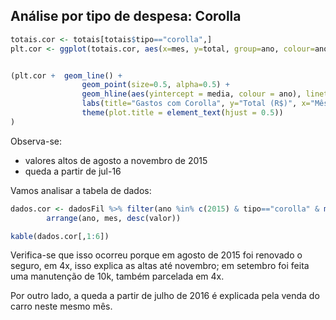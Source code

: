 
## Análise por tipo de despesa: Corolla

```r
totais.cor <- totais[totais$tipo=="corolla",]
plt.cor <- ggplot(totais.cor, aes(x=mes, y=total, group=ano, colour=ano))


(plt.cor +  geom_line() +
                geom_point(size=0.5, alpha=0.5) +
                geom_hline(aes(yintercept = media, colour = ano), linetype=2) +
                labs(title="Gastos com Corolla", y="Total (R$)", x="Mês") +
                theme(plot.title = element_text(hjust = 0.5))
)
```

Observa-se:

- valores altos de agosto a novembro de 2015
- queda a partir de jul-16

Vamos analisar a tabela de dados:

```r

dados.cor <- dadosFil %>% filter(ano %in% c(2015) & tipo=="corolla" & month(data) >= 8) %>%
        arrange(ano, mes, desc(valor))

kable(dados.cor[,1:6])
```


Verifica-se que isso ocorreu porque em agosto de 2015 foi renovado o seguro, em 4x, isso explica as altas até novembro; em setembro foi feita uma manutenção de 10k, também parcelada em 4x.

Por outro lado, a queda a partir de julho de 2016 é explicada pela venda do carro neste mesmo mês.



